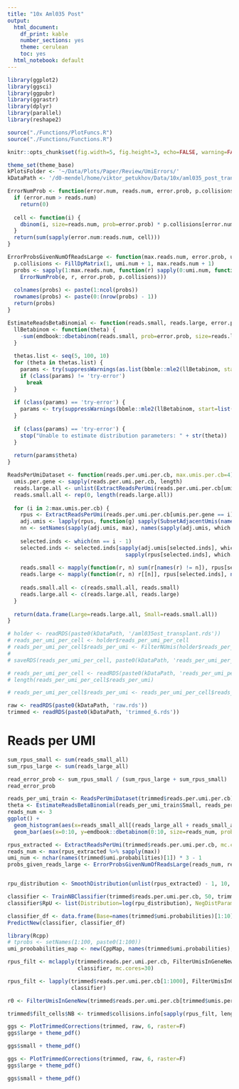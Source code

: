 ```yaml
---
title: "10x Aml035 Post"
output:
  html_document:
    df_print: kable
    number_sections: yes
    theme: cerulean
    toc: yes
  html_notebook: default
---
```


```r
library(ggplot2)
library(ggsci)
library(ggpubr)
library(ggrastr)
library(dplyr)
library(parallel)
library(reshape2)

source("./Functions/PlotFuncs.R")
source("./Functions/Functions.R")

knitr::opts_chunk$set(fig.width=5, fig.height=3, echo=FALSE, warning=FALSE, message=FALSE)

theme_set(theme_base)
kPlotsFolder <- '~/Data/Plots/Paper/Review/UmiErrors/'
kDataPath <- '/d0-mendel/home/viktor_petukhov/Data/10x/aml035_post_transplant/est_10_20_umi_quality/'
```

```r
ErrorNumProb <- function(error.num, reads.num, error.prob, p.collisions) {
  if (error.num > reads.num)
    return(0)
  
  cell <- function(i) {
    dbinom(i, size=reads.num, prob=error.prob) * p.collisions[error.num + 1, i + 1]
  }
  return(sum(sapply(error.num:reads.num, cell)))
}

ErrorProbsGivenNumOfReadsLarge <- function(max.reads.num, error.prob, umi.num) {
  p.collisions <- FillDpMatrix(1, umi.num + 1, max.reads.num + 1)
  probs <- sapply(1:max.reads.num, function(r) sapply(0:umi.num, function(e) 
    ErrorNumProb(e, r, error.prob, p.collisions)))
  
  colnames(probs) <- paste(1:ncol(probs))
  rownames(probs) <- paste(0:(nrow(probs) - 1))
  return(probs)
}

EstimateReadsBetaBinomial <- function(reads.small, reads.large, error.prob) {
  llBetabinom <- function(theta) {
    -sum(emdbook::dbetabinom(reads.small, prob=error.prob, size=reads.large + reads.small, theta=theta, log=TRUE))
  }
  
  thetas.list <- seq(5, 100, 10)
  for (theta in thetas.list) {
    params <- try(suppressWarnings(as.list(bbmle::mle2(llBetabinom, start=list(theta=theta))@fullcoef)), silent=T)
    if (class(params) != 'try-error')
      break
  }
  
  if (class(params) == 'try-error') {
    params <- try(suppressWarnings(bbmle::mle2(llBetabinom, start=list(theta=20), method='Nelder-Mead')@fullcoef), silent=T)
  }
  
  if (class(params) == 'try-error') {
    stop("Unable to estimate distribution parameters: " + str(theta))
  }
  
  return(params$theta)
}

ReadsPerUmiDataset <- function(reads.per.umi.per.cb, max.umis.per.cb=4) { # TODO: merge it with TrainNBClassifier
  umis.per.gene <- sapply(reads.per.umi.per.cb, length)
  reads.large.all <- unlist(ExtractReadsPerUmi(reads.per.umi.per.cb[umis.per.gene == 1]))
  reads.small.all <- rep(0, length(reads.large.all))
  
  for (i in 2:max.umis.per.cb) {
    rpus <- ExtractReadsPerUmi(reads.per.umi.per.cb[umis.per.gene == i])
    adj.umis <- lapply(rpus, function(g) sapply(SubsetAdjacentUmis(names(g)), length))
    nn <- setNames(sapply(adj.umis, max), names(sapply(adj.umis, which.max)))
    
    selected.inds <- which(nn == i - 1)
    selected.inds <- selected.inds[sapply(adj.umis[selected.inds], which.max) == 
                                     sapply(rpus[selected.inds], which.max)]
    
    reads.small <- mapply(function(r, n) sum(r[names(r) != n]), rpus[selected.inds], names(selected.inds))
    reads.large <- mapply(function(r, n) r[[n]], rpus[selected.inds], names(selected.inds))
    
    reads.small.all <- c(reads.small.all, reads.small)
    reads.large.all <- c(reads.large.all, reads.large)
  }
  
  return(data.frame(Large=reads.large.all, Small=reads.small.all))
}
```

```r
# holder <- readRDS(paste0(kDataPath, '/aml035ost_transplant.rds'))
# reads_per_umi_per_cell <- holder$reads_per_umi_per_cell
# reads_per_umi_per_cell$reads_per_umi <- FilterNUmis(holder$reads_per_umi_per_cell$reads_per_umi)
# 
# saveRDS(reads_per_umi_per_cell, paste0(kDataPath, 'reads_per_umi_per_cell.rds'))

# reads_per_umi_per_cell <- readRDS(paste0(kDataPath, 'reads_per_umi_per_cell.rds'))
# length(reads_per_umi_per_cell$reads_per_umi)
```
```r
# reads_per_umi_per_cell$reads_per_umi <- reads_per_umi_per_cell$reads_per_umi[1:100000]
```

```r
raw <- readRDS(paste0(kDataPath, 'raw.rds'))
trimmed <- readRDS(paste0(kDataPath, 'trimmed_6.rds'))
```

# Reads per UMI
```r
sum_rpus_small <- sum(reads_small_all)
sum_rpus_large <- sum(reads_large_all)

read_error_prob <- sum_rpus_small / (sum_rpus_large + sum_rpus_small)
read_error_prob
```

```r
reads_per_umi_train <- ReadsPerUmiDataset(trimmed$reads.per.umi.per.cb)
theta <- EstimateReadsBetaBinomial(reads_per_umi_train$Small, reads_per_umi_train$Large, read_error_prob)
reads_num <- 3
ggplot() + 
  geom_histogram(aes(x=reads_small_all[(reads_large_all + reads_small_all) == reads_num], y=..count.. / sum(..count..), color='Observed')) +
  geom_bar(aes(x=0:10, y=emdbook::dbetabinom(0:10, size=reads_num, prob=read_error_prob, theta=theta), color='beta'), stat='identity', width=0.5, alpha=0.5)
```

```r
rpus_extracted <- ExtractReadsPerUmi(trimmed$reads.per.umi.per.cb, mc.cores=10)
reads_num <- max(rpus_extracted %>% sapply(max))
umi_num <- nchar(names(trimmed$umi.probabilities)[1]) * 3 - 1
probs_given_reads_large <- ErrorProbsGivenNumOfReadsLarge(reads_num, read_error_prob, umi_num)


rpu_distribution <- SmoothDistribution(unlist(rpus_extracted) - 1, 10, log.probs=F)
```

```r
classifier <- TrainNBClassifier(trimmed$reads.per.umi.per.cb, 50, trimmed$correction.info, trimmed$umi.probabilities)
classifier$RpU <- list(Distribution=log(rpu_distribution), NegDistParams=list(Theta=theta, Prob=read_error_prob), ErrNumRL=probs_given_reads_large)
```

```r
classifier_df <- data.frame(Base=names(trimmed$umi.probabilities)[1:10], Target='AAAAAA', Quality = 52, MinRpU=1, MaxRpU=25)
PredictNew(classifier, classifier_df)
```

```r
library(Rcpp)
# tprobs <- setNames(1:100, paste0(1:100))
umi_proobabilities_map <- new(CppMap, names(trimmed$umi.probabilities), as.vector(trimmed$umi.probabilities))
```

```r
rpus_filt <- mclapply(trimmed$reads.per.umi.per.cb, FilterUmisInGeneNew, umi_proobabilities_map, 
                      classifier, mc.cores=30)

rpus_filt <- lapply(trimmed$reads.per.umi.per.cb[1:1000], FilterUmisInGeneNew, umi_proobabilities_map, 
                    classifier)

r0 <- FilterUmisInGeneNew(trimmed$reads.per.umi.per.cb[trimmed$umis.per.gene == 50][[2]], umi_proobabilities_map, classifier)

trimmed$filt_cells$NB <- trimmed$collisions.info[sapply(rpus_filt, length)]
```


```r
ggs <- PlotTrimmedCorrections(trimmed, raw, 6, raster=F)
ggs$large + theme_pdf()
```

```r
ggs$small + theme_pdf()
```

```r
ggs <- PlotTrimmedCorrections(trimmed, raw, 6, raster=F)
ggs$large + theme_pdf()
```

```r
ggs$small + theme_pdf()
```

